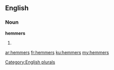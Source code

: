 ==English==

===Noun===
'''hemmers'''

# {{plural of|hemmer}}

[[Category:English plurals]]

[[ar:hemmers]]
[[fr:hemmers]]
[[ku:hemmers]]
[[my:hemmers]]